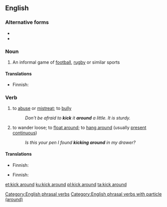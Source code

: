 ==English==

===Alternative forms===
* {{l|en|kickaround}}
* {{l|en|kick-around}}

===Noun===
{{en-noun}}

# An informal game of [[football]], [[rugby]] or similar sports

====Translations====
{{trans-top|informal game}}
* Finnish: {{t|fi|pallottelu}}
{{trans-mid}}
{{trans-bottom}}

===Verb===
{{en-verb|head=[[kick]] [[around]]|kicks around|kicking around|kicked around|kicked around}}

# to [[abuse]] or [[mistreat]]; to [[bully]]
#: ''Don't be afraid to '''kick''' it '''around''' a little.  It is sturdy.''
# to wander loose; to [[float around]]; to [[hang around]] (usually [[present continuous]])
#: ''Is this your pen I found '''kicking around''' in my drawer?''

====Translations====
{{trans-top|to mistreat}}
* Finnish: {{t|fi|murjoa}}
{{trans-mid}}
{{trans-bottom}}

{{trans-top|to wander loose}}
* Finnish: {{t|fi|pyöriä}}
{{trans-mid}}
{{trans-bottom}}

[[Category:English phrasal verbs]]
[[Category:English phrasal verbs with particle (around)]]

[[et:kick around]]
[[ku:kick around]]
[[pl:kick around]]
[[ta:kick around]]